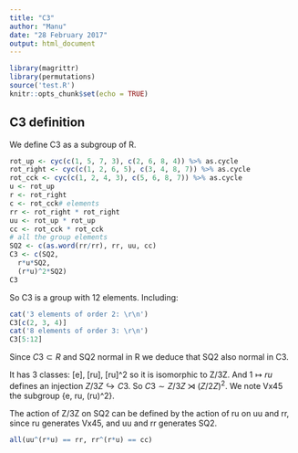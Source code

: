 ```yaml
---
title: "C3"
author: "Manu"
date: "28 February 2017"
output: html_document
---
```


```r
library(magrittr)
library(permutations)
source('test.R')
knitr::opts_chunk$set(echo = TRUE)
```

## C3 definition

We define C3 as a subgroup of R.

```r
rot_up <- cyc(c(1, 5, 7, 3), c(2, 6, 8, 4)) %>% as.cycle
rot_right <- cyc(c(1, 2, 6, 5), c(3, 4, 8, 7)) %>% as.cycle
rot_cck <- cyc(c(1, 2, 4, 3), c(5, 6, 8, 7)) %>% as.cycle
u <- rot_up
r <- rot_right
c <- rot_cck# elements
rr <- rot_right * rot_right
uu <- rot_up * rot_up
cc <- rot_cck * rot_cck
# all the group elements
SQ2 <- c(as.word(rr/rr), rr, uu, cc)
C3 <- c(SQ2,
  r*u*SQ2,
  (r*u)^2*SQ2)
C3
```

So C3 is a group with 12 elements. Including:

```r
cat('3 elements of order 2: \r\n')
C3[c(2, 3, 4)]
cat('8 elements of order 3: \r\n')
C3[5:12]
```

Since $C3 \subset R$ and SQ2 normal in R we deduce that SQ2 also normal in C3.

It has 3 classes: [e], [ru], [ru]^2 so it is isomorphic to Z/3Z. And $1 \mapsto ru$
defines an injection $Z/3Z \hookrightarrow C3$. So $C3 \sim Z/3Z \rtimes (Z/2Z)^2$.
We note Vx45 the subgroup {e, ru, (ru)^2}.

The action of Z/3Z on SQ2 can be defined by the action of ru on uu and rr, since ru generates Vx45, and uu and rr generates SQ2.

```r
all(uu^(r*u) == rr, rr^(r*u) == cc)
```

